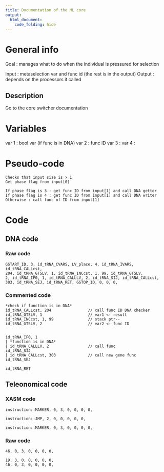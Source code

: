 ```yaml
---
title: Documentation of the ML core
output: 
  html_document:
    code_folding: hide
---
```


# General info

Goal : manages what to do when the individual is pressured for selection

Input : metaselection var and func id (the rest is in the output)
Output : depends on the processors it called


## Description

Go to the core switcher documentation

# Variables

var 1 : bool var (if func is in DNA)
var 2 : func ID
var 3 : 
var 4 : 

# Pseudo-code

```pseudo
Checks that input size is > 1
Get phase flag from input[0]

If phase flag is 3 : get func ID from input[1] and call DNA getter
If phase flag is 4 : get func ID from input[1] and call DNA writer
Otherwise : call func of ID from input[1]
```

# Code

## DNA code

### Raw code

```DNA
GSTART_ID, 3, id_tRNA_CVARS, LV_place, 4, id_tRNA_IVARS, id_tRNA_CALLcst, 
204, id_tRNA_GTSLV, 1, id_tRNA_INCcst, 1, 99, id_tRNA_GTSLV, 
2, id_tRNA_IF0, 1, id_tRNA_CALLLV, 2, id_tRNA_SIJ, id_tRNA_CALLcst, 
303, id_tRNA_SEJ, id_tRNA_RET, GSTOP_ID, 0, 0, 0, 
```



### Commented code


```pseudoDNA
*check if function is in DNA*
id_tRNA_CALLcst, 204                // call func ID DNA checker
id_tRNA_GTSLV, 1                    // var1 <- result
id_tRNA_INCcst, 1, 99               // stack ptr--
id_tRNA_GTSLV, 2                    // var2 <- func ID


id_tRNA_IF0, 1
| *function is in DNA*
| id_tRNA_CALLLV, 2                 // call func
id_tRNA_SIJ
| id_tRNA_CALLcst, 303              // call new gene func
id_tRNA_SEJ

id_tRNA_RET
```


## Teleonomical code

### XASM code

```XASM
instruction::MARKER, 0, 3, 0, 0, 0, 0,

instruction::JMP, 2, 0, 0, 0, 0, 0,

instruction::MARKER, 0, 3, 0, 0, 0, 0,
```

### Raw code


```RAW
46, 0, 3, 0, 0, 0, 0,

19, 3, 0, 0, 0, 0, 0,
46, 0, 3, 0, 0, 0, 0,
```
